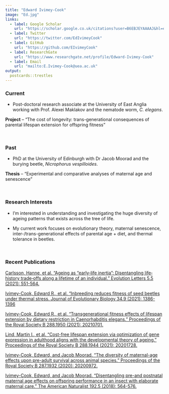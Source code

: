 ```yaml
---
title: "Edward Ivimey-Cook"
image: "Ed.jpg"
links:
  - label: Google Scholar
    url: "https://scholar.google.co.uk/citations?user=B6EBJEYAAAAJ&hl=en"
  - label: Twitter
    url: "https://twitter.com/EdIvimeyCook"
  - label: GitHub
    url: "https://github.com/EIvimeyCook"
  - label: ResearchGate
    url: "https://www.researchgate.net/profile/Edward-Ivimey-Cook"
  - label: Email
    url: "mailto:E.Ivimey-Cook@uea.ac.uk"
output:
  postcards::trestles
---
```

 
### Current

* Post-doctoral research associate at the University of East Anglia working with Prof. Alexei Maklakov and the nematode worm, *C. elegans*. 

**Project** – “The cost of longevity: trans-generational consequences of parental lifespan extension for offspring fitness”

\

### Past

* PhD at the University of Edinburgh with Dr Jacob Moorad and the burying beetle, *Nicrophorus vespilloides*.

**Thesis** – “Experimental and comparative analyses of maternal age and senescence”

\

### Research Interests

* I'm interested in understanding and investigating the huge diversity of ageing patterns that exists across the tree of life.

* My current work focuses on evolutionary theory, maternal senescence, inter-/trans-generational effects of parental age + diet, and thermal tolerance in beetles.

\

### Recent Publications

[Carlsson, Hanne, et al. "Ageing as “early‐life inertia”: Disentangling life‐history trade‐offs along a lifetime of an individual." Evolution Letters 5.5 (2021): 551-564.](https://onlinelibrary.wiley.com/doi/full/10.1002/evl3.254)

[Ivimey-Cook, Edward R., et al. "Inbreeding reduces fitness of seed beetles under thermal stress. Journal of Evolutionary Biology 34.9 (2021): 1386-1396](https://onlinelibrary.wiley.com/doi/10.1111/jeb.13899)

[Ivimey-Cook, Edward R., et al. "Transgenerational fitness effects of lifespan extension by dietary restriction in Caenorhabditis elegans." Proceedings of the Royal Society B 288.1950 (2021): 20210701.](https://royalsocietypublishing.org/doi/full/10.1098/rspb.2021.0701) 

[Lind, Martin I., et al. "Cost-free lifespan extension via optimization of gene expression in adulthood aligns with the developmental theory of ageing." Proceedings of the Royal Society B 288.1944 (2021): 20201728.](https://royalsocietypublishing.org/doi/full/10.1098/rspb.2020.1728)

[Ivimey-Cook, Edward, and Jacob Moorad. "The diversity of maternal-age effects upon pre-adult survival across animal species." Proceedings of the Royal Society B 287.1932 (2020): 20200972.](https://royalsocietypublishing.org/doi/full/10.1098/rspb.2020.0972)

[Ivimey-Cook, Edward, and Jacob Moorad. "Disentangling pre-and postnatal maternal age effects on offspring performance in an insect with elaborate maternal care." The American Naturalist 192.5 (2018): 564-576.](https://www.journals.uchicago.edu/doi/full/10.1086/699654)




